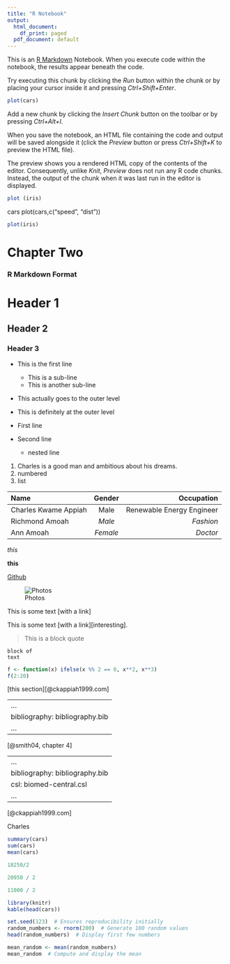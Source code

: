 ```yaml
---
title: "R Notebook"
output:
  html_document:
    df_print: paged
  pdf_document: default
---
```


This is an [R Markdown](http://rmarkdown.rstudio.com) Notebook. When you execute code within the notebook, the results appear beneath the code.

Try executing this chunk by clicking the *Run* button within the chunk or by placing your cursor inside it and pressing *Ctrl+Shift+Enter*.

```r
plot(cars)
```

Add a new chunk by clicking the *Insert Chunk* button on the toolbar or by pressing *Ctrl+Alt+I*.

When you save the notebook, an HTML file containing the code and output will be saved alongside it (click the *Preview* button or press *Ctrl+Shift+K* to preview the HTML file).

The preview shows you a rendered HTML copy of the contents of the editor. Consequently, unlike *Knit*, *Preview* does not run any R code chunks. Instead, the output of the chunk when it was last run in the editor is displayed.


``` r
plot (iris)
```
cars
plot(cars,c("speed", "dist"))

```r
plot(iris)
```

# **Chapter Two**


### R Markdown Format 

# Header 1
## Header 2
### Header 3

* This is the first line
   * This is a sub-line
   * This is another sub-line
 * This actually goes to the outer level
* This is definitely at the outer level

- First line
* Second line
  - nested line

1. Charles is a good man and ambitious about his dreams.
2. numbered
3. list


| Name                  | Gender        | Occupation         |
| :------------         | :-----------: | --------------:    |
| Charles Kwame Appiah  | Male          | Renewable Energy Engineer |
| Richmond Amoah        | *Male*        | *Fashion*          |
| Ann Amoah             | *Female*      | *Doctor*           |


*this*


**this**

[Github](https://github.com/ckappiah1999/Charles_Nana)
 
 
 
![Photos]("C:/Users/HP/Downloads/Reel/Wind.jpg") 
 
 
This is some text [with a link]


This is some text [with a link][interesting].

> This is a
> block quote


```
block of
text
```


```r
f <- function(x) ifelse(x %% 2 == 0, x**2, x**3)
f(2:20)
```

[this section][@ckappiah1999.com]


---
...
bibliography: bibliography.bib
...
---


[@smith04, chapter 4]

---
...
bibliography: bibliography.bib
csl: biomed-central.csl
...
---

[@ckappiah1999.com]

<sc>Charles</sc>


```r
summary(cars)
sum(cars)
mean(cars)
```
```r
18250/2
```
```r
20950 / 2

11000 / 2
```


```r
library(knitr)
kable(head(cars))
```

```r
set.seed(123)  # Ensures reproducibility initially
random_numbers <- rnorm(200)  # Generate 100 random values
head(random_numbers)  # Display first few numbers
```
```r
mean_random <- mean(random_numbers)
mean_random  # Compute and display the mean
```
